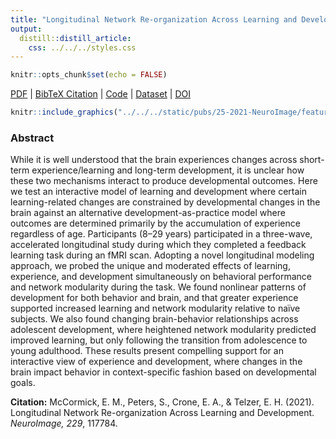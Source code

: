 ```yaml
---
title: "Longitudinal Network Re-organization Across Learning and Development."
output:
  distill::distill_article:
    css: ../../../styles.css
---
```


```r
knitr::opts_chunk$set(echo = FALSE)
```

[<i class="fas fa-file-download"></i> PDF](static/pubs/25-2021-NeuroImage/25.McCormick-Peters-Crone-Telzer-2021-NeuroImage.pdf) | [<i class="fas fa-quote-left"></i><i class="fas fa-quote-right"></i> BibTeX Citation](static/pubs/25-2021-NeuroImage/cite.bib) | [<i class="ai ai-open-materials"></i> Code](https://osf.io/62gwz/) | [<i class="ai ai-open-data"></i> Dataset](https://osf.io/62gwz/) | [<i class="fas fa-link"></i> DOI](https://doi-org/10.1016/j.neuroimage.2021.117784)

```r
knitr::include_graphics("../../../static/pubs/25-2021-NeuroImage/featured.png")
```

### Abstract
While it is well understood that the brain experiences changes across short-term experience/learning and long-term development, it is unclear how these two mechanisms interact to produce developmental outcomes. Here we test an interactive model of learning and development where certain learning-related changes are constrained by developmental changes in the brain against an alternative development-as-practice model where outcomes are determined primarily by the accumulation of experience regardless of age. Participants (8–29 years) participated in a three-wave, accelerated longitudinal study during which they completed a feedback learning task during an fMRI scan. Adopting a novel longitudinal modeling approach, we probed the unique and moderated effects of learning, experience, and development simultaneously on behavioral performance and network modularity during the task. We found nonlinear patterns of development for both behavior and brain, and that greater experience supported increased learning and network modularity relative to naïve subjects. We also found changing brain-behavior relationships across adolescent development, where heightened network modularity predicted improved learning, but only following the transition from adolescence to young adulthood. These results present compelling support for an interactive view of experience and development, where changes in the brain impact behavior in context-specific fashion based on developmental goals.

**Citation:** McCormick, E. M., Peters, S., Crone, E. A., & Telzer, E. H. (2021). Longitudinal Network Re-organization Across Learning and Development. *NeuroImage, 229*, 117784.